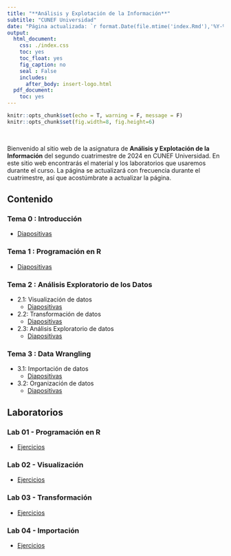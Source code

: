 ```yaml
---
title: "**Análisis y Explotación de la Información**"
subtitle: "CUNEF Universidad"
date: "Página actualizada: `r format.Date(file.mtime('index.Rmd'),'%Y-%m-%d')`"
output:
  html_document:
    css: ./index.css
    toc: yes
    toc_float: yes
    fig_caption: no
    seal : False
    includes:
      after_body: insert-logo.html
  pdf_document:
    toc: yes
---
```



<div class="title-logo"></div>

```r
knitr::opts_chunk$set(echo = T, warning = F, message = F)
knitr::opts_chunk$set(fig.width=8, fig.height=6) 
```

<br />

Bienvenido al sitio web de la asignatura de **Análisis y Explotación de la Información** del segundo cuatrimestre de 2024 en CUNEF Universidad. En este sitio web encontrarás el material y los laboratorios que usaremos durante el curso. La página se actualizará con frecuencia durante el cuatrimestre, así que acostúmbrate a actualizar la página.

## **Contenido**

### Tema 0 : Introducción
  - [Diapositivas](./tema0/tema0.html)


### Tema 1 : Programación en R
  - [Diapositivas](./tema1/tema1.html)
  
  
### Tema 2 : Análisis Exploratorio de los Datos
- 2.1: Visualización de datos
  - [Diapositivas](./tema2/tema2-1.html)
 

- 2.2: Transformación de datos
  - [Diapositivas](./tema2/tema2-2.html)


- 2.3: Análisis Exploratorio de datos
  - [Diapositivas](./tema2/tema2-3.html)
 

### Tema 3 : Data Wrangling
  - 3.1: Importación de datos
    - [Diapositivas](./tema3/tema3-1.html)

  - 3.2: Organización de datos
    - [Diapositivas](./tema3/tema3-2.html)
    
<!--
  
  - 3.3: Transformación de datos
    - [Diapositivas](./tema3/tema3-3.html)



### Tema 4 : Modelización
  - [Diapositivas](./tema4/tema4.html)

  
### Tema 5 : Comunicación de Resultados
  - [Diapositivas](./tema5/tema5.html)


-->


## **Laboratorios**


### Lab 01 - Programación en R 
  - [Ejercicios](./labs/lab1.html)

### Lab 02 - Visualización 
  - [Ejercicios](./labs/lab2.html)

### Lab 03 - Transformación
  - [Ejercicios](./labs/lab3.html)
  

### Lab 04 - Importación
  - [Ejercicios](./labs/lab4.html)
  
<!--

### Lab 05 - Data Wrangling
  - [Ejercicios](./labs/lab5.html)
  
### Lab 06 - Strings, Factores y Fechas
  - [Ejercicios](./labs/lab6.html)

### Lab 07 - Modelos
  - [Ejercicios](./labs/lab7.html)

--> 

